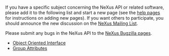 If you have a specific subject concerning the NeXus API or related software, please add it to the following list and start a new page (see the [[Help:Contents|help pages]] for instructions on adding new pages).  If you want others to participate, you should announce the new discussion on the [http://www.neutron.anl.gov/mailmanlistinfo/nexus NeXus Mailing List].

Please submit any bugs in the NeXus API to the [http://bugs.isis.rl.ac.uk/buglist.cgi?query_format=specific&order=relevance+desc&bug_status=__open__&product=NeXus&content= NeXus Bugzilla pages].

*[[Object Oriented Interface]]
*[[Group Attributes]]